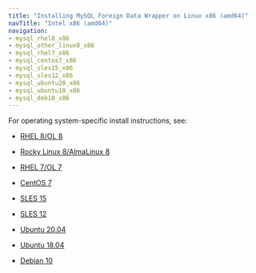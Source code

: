 ```yaml
---
title: "Installing MySQL Foreign Data Wrapper on Linux x86 (amd64)"
navTitle: "Intel x86 (amd64)"
navigation:
- mysql_rhel8_x86
- mysql_other_linux8_x86
- mysql_rhel7_x86
- mysql_centos7_x86
- mysql_sles15_x86
- mysql_sles12_x86
- mysql_ubuntu20_x86
- mysql_ubuntu18_x86
- mysql_deb10_x86
---
```


For operating system-specific install instructions, see:

  - [RHEL 8/OL 8](mysql_rhel8_x86)

  - [Rocky Linux 8/AlmaLinux 8](mysql_other_linux8_x86)
  - [RHEL 7/OL 7](mysql_rhel7_x86)
  - [CentOS 7](mysql_centos7_x86)
  - [SLES 15](mysql_sles15_x86)
  - [SLES 12](mysql_sles12_x86)
  - [Ubuntu 20.04](mysql_ubuntu20_x86)
  - [Ubuntu 18.04](mysql_ubuntu18_x86)
  - [Debian 10](mysql_deb10_x86)


